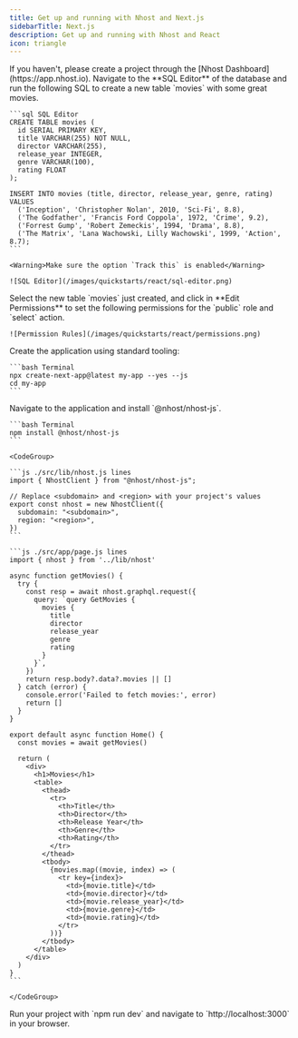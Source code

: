 ```yaml
---
title: Get up and running with Nhost and Next.js
sidebarTitle: Next.js
description: Get up and running with Nhost and React
icon: triangle
---
```


<Steps>
  <Step title="Create Project">
    If you haven't, please create a project through the [Nhost Dashboard](https://app.nhost.io).
  </Step>

  <Step title="Setup Database">
    Navigate to the **SQL Editor** of the database and run the following SQL to create a new table `movies` with some great movies.

    ```sql SQL Editor
    CREATE TABLE movies (
      id SERIAL PRIMARY KEY,
      title VARCHAR(255) NOT NULL,
      director VARCHAR(255),
      release_year INTEGER,
      genre VARCHAR(100),
      rating FLOAT
    );

    INSERT INTO movies (title, director, release_year, genre, rating) VALUES
      ('Inception', 'Christopher Nolan', 2010, 'Sci-Fi', 8.8),
      ('The Godfather', 'Francis Ford Coppola', 1972, 'Crime', 9.2),
      ('Forrest Gump', 'Robert Zemeckis', 1994, 'Drama', 8.8),
      ('The Matrix', 'Lana Wachowski, Lilly Wachowski', 1999, 'Action', 8.7);
    ```

    <Warning>Make sure the option `Track this` is enabled</Warning>

    ![SQL Editor](/images/quickstarts/react/sql-editor.png)

  </Step>

  <Step title="Permissions">
    Select the new table `movies` just created, and click in **Edit Permissions** to set the following permissions for the `public` role and `select` action.

    ![Permission Rules](/images/quickstarts/react/permissions.png)

  </Step>

  <Step title="Setup the Application">
    Create the application using standard tooling:

    ```bash Terminal
    npx create-next-app@latest my-app --yes --js
    cd my-app
    ```

  </Step>

  <Step title="Install the Nhost package">
    Navigate to the application and install `@nhost/nhost-js`.

    ```bash Terminal
    npm install @nhost/nhost-js
    ```

  </Step>

  <Step title="Configure the Nhost client and fetch the list of movies">

    <CodeGroup>

    ```js ./src/lib/nhost.js lines
    import { NhostClient } from "@nhost/nhost-js";

    // Replace <subdomain> and <region> with your project's values
    export const nhost = new NhostClient({
      subdomain: "<subdomain>",
      region: "<region>",
    })
    ```

    ```js ./src/app/page.js lines
    import { nhost } from '../lib/nhost'

    async function getMovies() {
      try {
        const resp = await nhost.graphql.request({
          query: `query GetMovies {
            movies {
              title
              director
              release_year
              genre
              rating
            }
          }`,
        })
        return resp.body?.data?.movies || []
      } catch (error) {
        console.error('Failed to fetch movies:', error)
        return []
      }
    }

    export default async function Home() {
      const movies = await getMovies()

      return (
        <div>
          <h1>Movies</h1>
          <table>
            <thead>
              <tr>
                <th>Title</th>
                <th>Director</th>
                <th>Release Year</th>
                <th>Genre</th>
                <th>Rating</th>
              </tr>
            </thead>
            <tbody>
              {movies.map((movie, index) => (
                <tr key={index}>
                  <td>{movie.title}</td>
                  <td>{movie.director}</td>
                  <td>{movie.release_year}</td>
                  <td>{movie.genre}</td>
                  <td>{movie.rating}</td>
                </tr>
              ))}
            </tbody>
          </table>
        </div>
      )
    }
    ```

    </CodeGroup>
  </Step>

  <Step title="The end">
    Run your project with `npm run dev` and navigate to `http://localhost:3000` in your browser.
  </Step>

</Steps>
